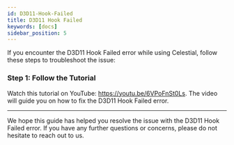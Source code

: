 ```yaml
---
id: D3D11-Hook-Failed
title: D3D11 Hook Failed
keywords: [docs]
sidebar_position: 5
---
```

If you encounter the D3D11 Hook Failed error while using Celestial, follow these steps to troubleshoot the issue:

### Step 1: Follow the Tutorial

Watch this tutorial on YouTube: https://youtu.be/6VPoFnSt0Ls. The video will guide you on how to fix the D3D11 Hook Failed error.

---

We hope this guide has helped you resolve the issue with the D3D11 Hook Failed error. If you have any further questions or concerns, please do not hesitate to reach out to us.
